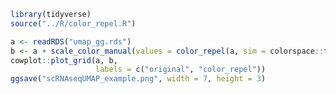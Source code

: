 ```r
library(tidyverse)
source("../R/color_repel.R")
```

```r
a <- readRDS("umap_gg.rds")
b <- a + scale_color_manual(values = color_repel(a, sim = colorspace::tritan))
cowplot::plot_grid(a, b, 
                   labels = c("original", "color_repel"))
ggsave("scRNAseqUMAP_example.png", width = 7, height = 3)
```

